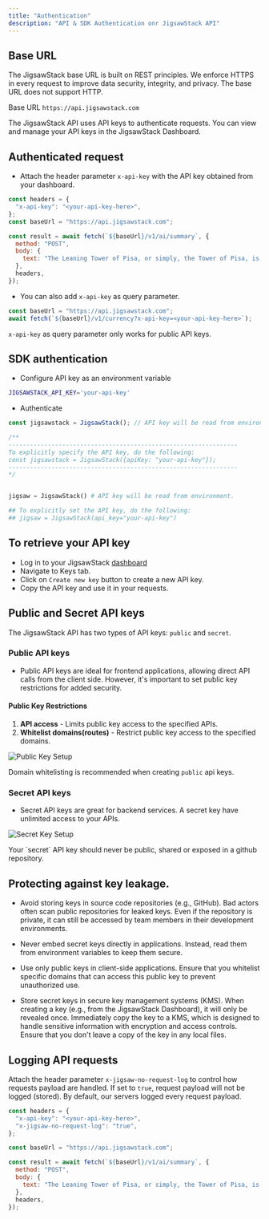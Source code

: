 ```yaml
---
title: "Authentication"
description: "API & SDK Authentication onr JigsawStack API"
---
```


## Base URL

The JigsawStack base URL is built on REST principles. We enforce HTTPS in every request to improve data security, integrity, and privacy. The base URL does not support HTTP.

<Info>Base URL `https://api.jigsawstack.com`</Info>

The JigsawStack API uses API keys to authenticate requests. You can view and manage your API keys in the JigsawStack Dashboard.

## Authenticated request

- Attach the header parameter `x-api-key` with the API key obtained from your dashboard.

```js
const headers = {
  "x-api-key": "<your-api-key-here>",
};
const baseUrl = "https://api.jigsawstack.com";

const result = await fetch(`${baseUrl}/v1/ai/summary`, {
  method: "POST",
  body: {
    text: "The Leaning Tower of Pisa, or simply, the Tower of Pisa, is the campanile, or freestanding bell tower, of Pisa Cathedral",
  },
  headers,
});
```

- You can also add `x-api-key` as query parameter.

```js
const baseUrl = "https://api.jigsawstack.com";
await fetch(`${baseUrl}/v1/currency?x-api-key=<your-api-key-here>`);
```

<Info> `x-api-key` as query parameter only works for public API keys. </Info>

## SDK authentication

- Configure API key as an environment variable

```bash .env
JIGSAWSTACK_API_KEY='your-api-key'
```

- Authenticate

<CodeGroup>

```javascript hello.js
const jigsawstack = JigsawStack(); // API key will be read from environment.

/**
----------------------------------------------------------------
To explicitly specify the API key, do the following:
const jigsawstack = JigsawStack({apiKey: "your-api-key"});
----------------------------------------------------------------
*/
```

```python hello.py

jigsaw = JigsawStack() # API key will be read from environment.

## To explicitly set the API key, do the following:
## jigsaw = JigsawStack(api_key="your-api-key")
```

</CodeGroup>

## To retrieve your API key

- Log in to your JigsawStack [dashboard](https://jigsawstack.com)
- Navigate to Keys tab.
- Click on `Create new key` button to create a new API key.
- Copy the API key and use it in your requests.

## Public and Secret API keys

The JigsawStack API has two types of API keys: `public` and `secret`.

### Public API keys

- Public API keys are ideal for frontend applications, allowing direct API calls from the client side. However, it's important to set public key restrictions for added security.

#### Public Key Restrictions

1. **API access** - Limits public key access to the specified APIs.
2. **Whitelist domains(routes)** - Restrict public key access to the specified domains.

<img
  className="block"
  src="https://res.cloudinary.com/dev-ninja/image/upload/v1724681563/public_key_n0vwwl.png"
  alt="Public Key Setup"
/>

<Tip>Domain whitelisting is recommended when creating `public` api keys.</Tip>

### Secret API keys

- Secret API keys are great for backend services. A secret key have unlimited access to your APIs.

<img
  className="block"
  src="https://res.cloudinary.com/dev-ninja/image/upload/v1724681564/secret_key_rzx8ly.png"
  alt="Secret Key Setup"
/>

<Tip>
  Your `secret` API key should never be public, shared or exposed in a github
  repository.
</Tip>

## Protecting against key leakage.

- Avoid storing keys in source code repositories (e.g., GitHub). Bad actors often scan public repositories for leaked keys. Even if the repository is private, it can still be accessed by team members in their development environments.

- Never embed secret keys directly in applications. Instead, read them from environment variables to keep them secure.

- Use only public keys in client-side applications. Ensure that you whitelist specific domains that can access this public key to prevent unauthorized use.

- Store secret keys in secure key management systems (KMS). When creating a key (e.g., from the JigsawStack Dashboard), it will only be revealed once. Immediately copy the key to a KMS, which is designed to handle sensitive information with encryption and access controls. Ensure that you don't leave a copy of the key in any local files.

## Logging API requests

Attach the header parameter `x-jigsaw-no-request-log` to control how requests payload are handled. If set to `true`, request payload will not be logged (stored).
By default, our servers logged every request payload.

```js
const headers = {
  "x-api-key": "<your-api-key-here>",
  "x-jigsaw-no-request-log": "true",
};

const baseUrl = "https://api.jigsawstack.com";

const result = await fetch(`${baseUrl}/v1/ai/summary`, {
  method: "POST",
  body: {
    text: "The Leaning Tower of Pisa, or simply, the Tower of Pisa, is the campanile, or freestanding bell tower, of Pisa Cathedral",
  },
  headers,
});
```
